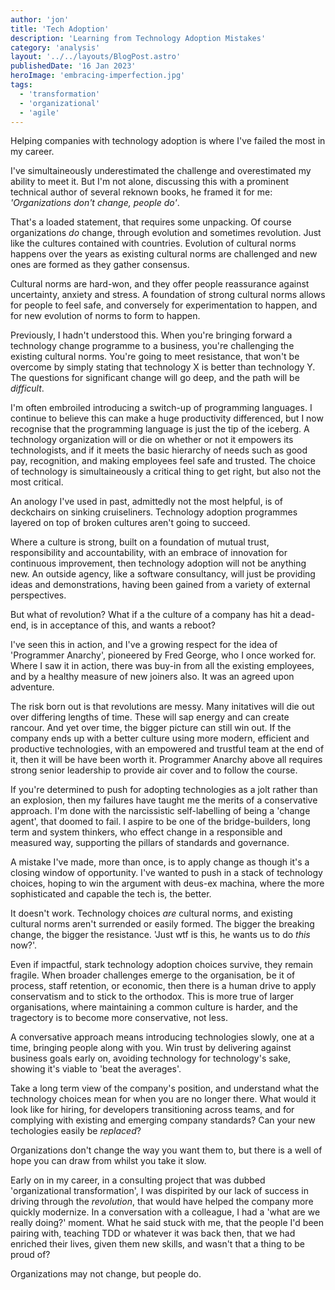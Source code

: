 ```yaml
---
author: 'jon'
title: 'Tech Adoption'
description: 'Learning from Technology Adoption Mistakes'
category: 'analysis'
layout: '../../layouts/BlogPost.astro'
publishedDate: '16 Jan 2023'
heroImage: 'embracing-imperfection.jpg'
tags:
  - 'transformation'
  - 'organizational'
  - 'agile'
---
```


Helping companies with technology adoption is where I've failed the most in my career.

I've simultaineously underestimated the challenge and overestimated my ability to meet it. But I'm not alone, discussing this with a prominent technical author of several reknown books, he framed it for me: _'Organizations don't change, people do'_.

That's a loaded statement, that requires some unpacking. Of course organizations _do_ change, through evolution and sometimes revolution. Just like the cultures contained with countries. Evolution of cultural norms happens over the years as existing cultural norms are challenged and new ones are formed as they gather consensus.

Cultural norms are hard-won, and they offer people reassurance against uncertainty, anxiety and stress. A foundation of strong cultural norms allows for people to feel safe, and conversely for experimentation to happen, and for new evolution of norms to form to happen.

Previously, I hadn't understood this. When you're bringing forward a technology change programme to a business, you're challenging the existing cultural norms. You're going to meet resistance, that won't be overcome by simply stating that technology X is better than technology Y. The questions for significant change will go deep, and the path will be _difficult_.

I'm often embroiled introducing a switch-up of programming languages. I continue to believe this can make a huge productivity differenced, but I now recognise that the programming language is just the tip of the iceberg. A technology organization will or die on whether or not it empowers its technologists, and if it meets the basic hierarchy of needs such as good pay, recognition, and making employees feel safe and trusted. The choice of technology is simultaineously a critical thing to get right, but also not the most critical.

An anology I've used in past, admittedly not the most helpful, is of deckchairs on sinking cruiseliners. Technology adoption programmes layered on top of broken cultures aren't going to succeed.

Where a culture is strong, built on a foundation of mutual trust, responsibility and accountability, with an embrace of innovation for continuous improvement, then technology adoption will not be anything new. An outside agency, like a software consultancy, will just be providing ideas and demonstrations, having been gained from a variety of external perspectives.

But what of revolution? What if a the culture of a company has hit a dead-end, is in acceptance of this, and wants a reboot?

I've seen this in action, and I've a growing respect for the idea of 'Programmer Anarchy', pioneered by Fred George, who I once worked for. Where I saw it in action, there was buy-in from all the existing employees, and by a healthy measure of new joiners also. It was an agreed upon adventure.

The risk born out is that revolutions are messy. Many initatives will die out over differing lengths of time. These will sap energy and can create rancour. And yet over time, the bigger picture can still win out. If the company ends up with a better culture using more modern, efficient and productive technologies, with an empowered and trustful team at the end of it, then it will be have been worth it. Programmer Anarchy above all requires strong senior leadership to provide air cover and to follow the course.

If you're determined to push for adopting technologies as a jolt rather than an explosion, then my failures have taught me the merits of a conservative approach. I'm done with the narcissistic self-labelling of being a 'change agent', that doomed to fail. I aspire to be one of the bridge-builders, long term and system thinkers, who effect change in a responsible and measured way, supporting the pillars of standards and governance.

A mistake I've made, more than once, is to apply change as though it's a closing window of opportunity. I've wanted to push in a stack of technology choices, hoping to win the argument with deus-ex machina, where the more sophisticated and capable the tech is, the better.

It doesn't work. Technology choices _are_ cultural norms, and existing cultural norms aren't surrended or easily formed. The bigger the breaking change, the bigger the resistance. 'Just wtf is this, he wants us to do _this_ now?'.

Even if impactful, stark technology adoption choices survive, they remain fragile. When broader challenges emerge to the organisation, be it of process, staff retention, or economic, then there is a human drive to apply conservatism and to stick to the orthodox. This is more true of larger organisations, where maintaining a common culture is harder, and the tragectory is to become more conservative, not less.

A conversative approach means introducing technologies slowly, one at a time, bringing people along with you. Win trust by delivering against business goals early on, avoiding technology for technology's sake, showing it's viable to 'beat the averages'.

Take a long term view of the company's position, and understand what the technology choices mean for when you are no longer there. What would it look like for hiring, for developers transitioning across teams, and for complying with existing and emerging company standards? Can your new techologies easily be _replaced_?

Organizations don't change the way you want them to, but there is a well of hope you can draw from whilst you take it slow.

Early on in my career, in a consulting project that was dubbed 'organizational transformation', I was dispirited by our lack of success in driving through the _revolution_, that would have helped the company more quickly modernize. In a conversation with a colleague, I had a 'what are we really doing?' moment. What he said stuck with me, that the people I'd been pairing with, teaching TDD or whatever it was back then, that we had enriched their lives, given them new skills, and wasn't that a thing to be proud of?

Organizations may not change, but people do.
